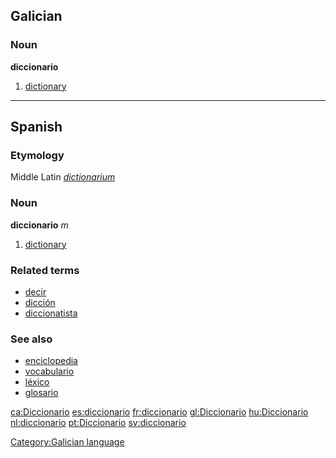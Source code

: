 ==Galician==
===Noun===
'''diccionario'''

# [[dictionary]]

----

==Spanish==
===Etymology===
Middle Latin ''[[dictionarium]]''
===Noun===
'''diccionario''' ''m''

# [[dictionary]]

===Related terms===
*[[decir]]
*[[dicción]]
*[[diccionatista]]

===See also===
*[[enciclopedia]]
*[[vocabulario]]
*[[léxico]]
*[[glosario]]

[[ca:Diccionario]]
[[es:diccionario]]
[[fr:diccionario]]
[[gl:Diccionario]]
[[hu:Diccionario]]
[[nl:diccionario]]
[[pt:Diccionario]]
[[sv:diccionario]]
[[Category:Galician language]]
